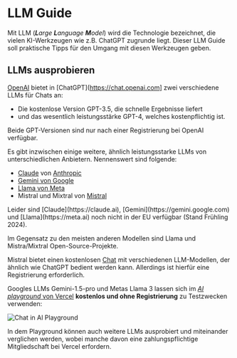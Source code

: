 
# LLM Guide

Mit LLM (_**L**arge **L**anguage **M**odel_) wird die Technologie bezeichnet,
die vielen KI-Werkzeugen wie z.B. ChatGPT zugrunde liegt. Dieser LLM Guide
soll praktische Tipps für den Umgang mit diesen Werkzeugen geben.

## LLMs ausprobieren

[OpenAI](https://openai.com) bietet in [ChatGPT](https://chat.openai.com]
zwei verschiedene LLMs für Chats an:

- Die kostenlose Version GPT-3.5, die schnelle Ergebnisse liefert
- und das wesentlich leistungsstärke GPT-4, welches kostenpflichtig ist.

Beide GPT-Versionen sind nur nach einer Registrierung bei OpenAI verfügbar.

Es gibt inzwischen einige weitere, ähnlich leistungsstarke LLMs von 
unterschiedlichen Anbietern. Nennenswert sind folgende:

- [Claude](https://claude.ai) von [Anthropic](https://anthropic.com)
- [Gemini von Google](https://gemini.google.com)
- [Llama von Meta](https://llama.meta.ai)
- Mistral und Mixtral von [Mistral](https://mistral.ai)

<Callout>
Leider sind [Claude](https://claude.ai), [Gemini](https://gemini.google.com) und [Llama](https://meta.ai) noch nicht in der EU verfügbar (Stand Frühling 2024).
</Callout>

Im Gegensatz zu den meisten anderen Modellen sind Llama und Mistra/Mixtral 
Open-Source-Projekte.

Mistral bietet einen kostenlosen [Chat](https://chat.mistral.ai) mit verschiedenen
LLM-Modellen, der ähnlich wie ChatGPT bedient werden kann. Allerdings ist hierfür
eine Registrierung erforderlich.

Googles LLMs Gemini-1.5-pro und Metas Llama 3 lassen sich im 
[_AI playground_ von Vercel](https://sdk.vercel.ai) **kostenlos und ohne 
Registrierung** zu Testzwecken verwenden:

![Chat in AI Playground](/images/tabelle_eu_staedte.png) 

In dem Playground können auch weitere LLMs ausprobiert und miteinander verglichen
werden, wobei manche davon eine zahlungspflichtige Mitgliedschaft bei Vercel 
erfordern. 
